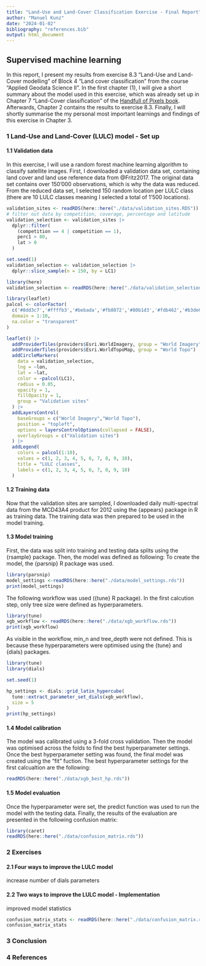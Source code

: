 ```yaml
---
title: "Land-Use and Land-Cover Classification Exercise - Final Report"
author: "Manuel Kunz"
date: "2024-01-02"
bibliography: "references.bib"
output: html_document
---
```


## Supervised machine learning

In this report, I present my results from exercise 8.3 "Land-Use and Land-Cover modelling" of Block 4 "Land cover classification" from the course "Applied Geodata Science II". In the first chapter (1), I will give a short summary about the model used in this exercise, which was already set up in Chapter 7 "Land-Cover classification" of the [Handfull of Pixels book](https://geco-bern.github.io/handfull_of_pixels/land_cover_classification.html). Afterwards, Chapter 2 contains the results to exercise 8.3. Finally, I will shortly summarise the my personal most important learnings and findings of this exercise in Chapter 3.

### 1 Land-Use and Land-Cover (LULC) model - Set up
#### 1.1 Validation data
In this exercise, I will use a random forest machine learning algorithm to classify satellite images. First, I downloaded a validation data set, containing land cover and land use reference data from @Fritz2017. The original data set contains over 150'000 observations, which is why the data was reduced. From the reduced data set, I selected 150 random location per LULC class (there are 10 LULC classes meaning I selected a total of 1'500 locations).
```r
validation_sites <- readRDS(here::here("./data/validation_sites.RDS"))
# filter out data by competition, coverage, percentage and latitude
validation_selection <- validation_sites |>
  dplyr::filter(
    (competition == 4 | competition == 1),
    perc1 > 80,
    lat > 0
  )

set.seed(1)
validation_selection <- validation_selection |>
  dplyr::slice_sample(n = 150, by = LC1)

```



```r
library(here)
validation_selection <- readRDS(here::here("./data/validation_selection.rds"))

library(leaflet)
palcol <- colorFactor(
  c('#8dd3c7','#ffffb3','#bebada','#fb8072','#80b1d3','#fdb462','#b3de69','#fccde5','#d9d9d9','#bc80bd'),
  domain = 1:10,
  na.color = "transparent"
)

leaflet() |>
  addProviderTiles(providers$Esri.WorldImagery, group = "World Imagery") |>
  addProviderTiles(providers$Esri.WorldTopoMap, group = "World Topo") |>
  addCircleMarkers(
    data = validation_selection,
    lng = ~lon,
    lat = ~lat,
    color = ~palcol(LC1),
    radius = 0.05,
    opacity = 1,
    fillOpacity = 1,
    group = "Validation sites"
  ) |>
  addLayersControl(
    baseGroups = c("World Imagery","World Topo"),
    position = "topleft",
    options = layersControlOptions(collapsed = FALSE),
    overlayGroups = c("Validation sites")
  ) |>
  addLegend(
    colors = palcol(1:10),
    values = c(1, 2, 3, 4, 5, 6, 7, 8, 9, 10),
    title = "LULC classes",
    labels = c(1, 2, 3, 4, 5, 6, 7, 8, 9, 10)
  )
```

#### 1.2 Training data
Now that the validation sites are sampled, I downloaded daily multi-spectral data from the MCD43A4 product for 2012 using the {appears} package in R as training data. The training data was then prepared to be used in the model training.

#### 1.3 Model training
First, the data was split into training and testing data splits using the {rsample} package. Then, the model was defined as following: To create the model, the {parsnip} R package was used.
```r
library(parsnip)
model_settings <-readRDS(here::here("./data/model_settings.rds"))
print(model_settings)

```
The following workflow was used ({tune} R package). In the first calcution step, only tree size were defined as hyperparameters. 
```r
library(tune)
xgb_workflow <- readRDS(here::here("./data/xgb_workflow.rds"))
print(xgb_workflow)
```
As visible in the workflow, min_n and tree_depth were not defined. This is because these hyperparameters were optimised using the {tune} and {dials} packages.

```r
library(tune)
library(dials)

set.seed(1)

hp_settings <- dials::grid_latin_hypercube(
  tune::extract_parameter_set_dials(xgb_workflow),
  size = 5
)
print(hp_settings)
```

#### 1.4 Model calibration
The model was calibrated using a 3-fold cross validation. Then the model was optimised across the folds to find the best hyperparameter settings. Once the best hyperparameter setting was found, the final model was created using the "fit" fuction. The best hyperparameter settings for the first calcualtion are the following:
```r
readRDS(here::here("./data/xgb_best_hp.rds"))
```
#### 1.5 Model evaluation
Once the hyperparameter were set, the predict function was used to run the model with the testing data. Finally, the results of the evaluation are presented in the following confusion matrix:
```r
library(caret)
readRDS(here::here("./data/confusion_matrix.rds"))
```

### 2 Exercises
#### 2.1 Four ways to improve the LULC model

increase number of dials parameters

#### 2.2 Two ways to improve the LULC model - Implementation

improved model statistics 
```r
confusion_matrix_stats <- readRDS(here::here("./data/confusion_matrix.rds"))
confusion_matrix_stats

```


### 3 Conclusion

### 4 References

